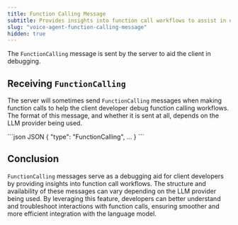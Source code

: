 ```yaml
---
title: Function Calling Message
subtitle: Provides insights into function call workflows to assist in debugging.
slug: "voice-agent-function-calling-message"
hidden: true
---
```



<div class="flex flex-row gap-2">
  <Markdown src="/snippets/va-stream-deprecated.mdx" /> <Markdown src="/snippets/deprecated.mdx" />
</div>

The `FunctionCalling` message is sent by the server to aid the client in debugging.

## Receiving `FunctionCalling`

The server will sometimes send `FunctionCalling` messages when making function calls to help the client developer debug function calling workflows. The format of this message, and whether it is sent at all, depends on the LLM provider being used.

<CodeGroup>
  ```json JSON
  {
    "type": "FunctionCalling",
    ...
  }
  ```
</CodeGroup>

## Conclusion

`FunctionCalling` messages serve as a debugging aid for client developers by providing insights into function call workflows. The structure and availability of these messages can vary depending on the LLM provider being used. By leveraging this feature, developers can better understand and troubleshoot interactions with function calls, ensuring smoother and more efficient integration with the language model.
